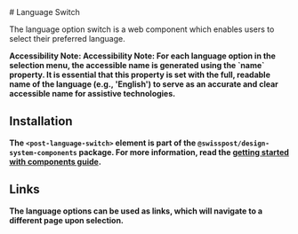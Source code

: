 
<Meta of={languageSwitchStories} />

<div className="docs-title">
  # Language Switch

<link-design of={JSON.stringify(languageSwitchStories)}></link-design>

</div>

<p className="lead">
  The language option switch is a web component which enables users to select their preferred
  language.
</p>

<Canvas sourceState="shown" of={languageSwitchStories.Default} />

<Controls of={languageSwitchStories.Default} />

<PostBanner type="info">
  <p><b>Accessibility Note:
    <b>Accessibility Note:</b> For each language option in the selection menu, the accessible name is generated using the `name` property. It is essential that this property is set with the full, readable name of the language (e.g., 'English') to serve as an accurate and clear accessible name for assistive technologies.
  </p>
</PostBanner>

## Installation

The `<post-language-switch>` element is part of the `@swisspost/design-system-components` package.
For more information, read the [getting started with components guide](/?path=/docs/edfb619b-fda1-4570-bf25-20830303d483--docs).

## Links

The language options can be used as links, which will navigate to a different page upon selection.

<Canvas sourceState="shown" of={languageSwitchStories.Links} />
